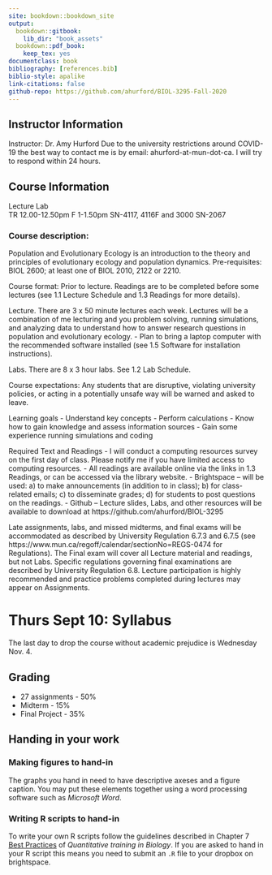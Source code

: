 ```yaml
--- 
site: bookdown::bookdown_site
output:
  bookdown::gitbook:
    lib_dir: "book_assets"
  bookdown::pdf_book:
    keep_tex: yes
documentclass: book
bibliography: [references.bib]
biblio-style: apalike
link-citations: false 
github-repo: https://github.com/ahurford/BIOL-3295-Fall-2020
---
```


## Instructor Information
Instructor: Dr. Amy Hurford
Due to the university restrictions around COVID-19 the best way to contact me is by email: ahurford-at-mun-dot-ca. I will try to respond within 24 hours.

## Course Information	
Lecture	Lab		
TR 12.00-12.50pm
F 1-1.50pm	SN-4117, 4116F and 3000
SN-2067	

### Course description:
Population and Evolutionary Ecology is an introduction to the theory and principles of evolutionary ecology and population dynamics. Pre-requisites: BIOL 2600; at least one of BIOL 2010, 2122 or 2210.
	
Course format:
Prior to lecture. Readings are to be completed before some lectures (see 1.1 Lecture Schedule and 1.3 Readings for more details).

Lecture. There are 3 x 50 minute lectures each week. Lectures will be a combination of me lecturing and you problem solving, running simulations, and analyzing data to understand how to answer research questions in population and evolutionary ecology.
-	Plan to bring a laptop computer with the recommended software installed (see 1.5 Software for installation instructions). 

Labs. There are 8 x 3 hour labs. See 1.2 Lab Schedule.

Course expectations: Any students that are disruptive, violating university policies, or acting in a potentially unsafe way will be warned and asked to leave.
	    
Learning goals
-	Understand key concepts
-	Perform calculations
-	Know how to gain knowledge and assess information sources
-	Gain some experience running simulations and coding 

Required Text and Readings
-	I will conduct a computing resources survey on the first day of class. Please notify me if you have limited access to computing resources.
-	All readings are available online via the links in 1.3 Readings, or can be accessed via the library website.
-	Brightspace – will be used: a) to make announcements (in addition to in class); b) for class-related emails; c) to disseminate grades; d) for students to post questions on the readings.
-	Github – Lecture slides, Labs, and other resources will be available to download at https://github.com/ahurford/BIOL-3295


Late assignments, labs, and missed midterms, and final exams will be accommodated as described by University Regulation 6.7.3 and 6.7.5 (see https://www.mun.ca/regoff/calendar/sectionNo=REGS-0474 for Regulations). The Final exam will cover all Lecture material and readings, but not Labs. Specific regulations governing final examinations are described by University Regulation 6.8. Lecture participation is highly recommended and practice problems completed during lectures may appear on Assignments.



# Thurs Sept 10: Syllabus

The last day to drop the course without academic prejudice is Wednesday Nov. 4.

## Grading

- 27 assignments - 50%
- Midterm - 15%
- Final Project - 35%

## Handing in your work

### Making figures to hand-in {#figures}
The graphs you hand in need to have descriptive axeses and a figure caption. You may put these elements together using a word processing software such as _Microsoft Word_.

### Writing R scripts to hand-in {#RScript}
To write your own R scripts follow the guidelines described in Chapter 7 [Best Practices](https://ahurford.github.io/quant-guide-all-courses/style.html) of _Quantitative training in Biology_. If you are asked to hand in your R script this means you need to submit an `.R` file to your dropbox on brightspace.

